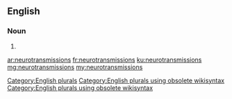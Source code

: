 ==English==

===Noun===
{{head|en}}

# {{plural of|neurotransmission}}

[[Category:English plurals]][[Category:English plurals using obsolete wikisyntax]][[Category:English plurals using obsolete wikisyntax]]

[[ar:neurotransmissions]]
[[fr:neurotransmissions]]
[[ku:neurotransmissions]]
[[mg:neurotransmissions]]
[[my:neurotransmissions]]